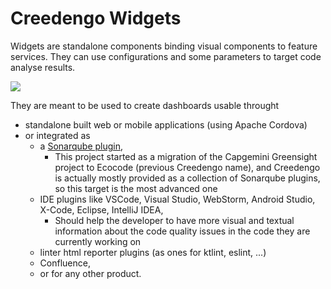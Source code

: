 # Creedengo Widgets

Widgets are standalone components binding visual components to feature services. 
They can use configurations and some parameters to target code analyse results.


![](../../documentation/dashboard-widgets.png)

They are meant to be used to create dashboards usable throught

- standalone built web or mobile applications (using Apache Cordova) 
- or integrated as 
  - a [Sonarqube plugin](https://docs.sonarsource.com/sonarqube-server/2025.1/extension-guide/developing-a-plugin/plugin-basics/),
    - This project started as a migration of the Capgemini Greensight project to Ecocode (previous Creedengo name), and Creedengo is actually mostly provided as a collection of Sonarqube plugins, so this target is the most advanced one
  - IDE plugins like VSCode, Visual Studio, WebStorm, Android Studio, X-Code, Eclipse, IntelliJ IDEA,
    - Should help the developer to have more visual and textual information about the code quality issues in the code they are currently working on
  - linter html reporter plugins (as ones for ktlint, eslint, ...)
  - Confluence,
  - or for any other product.